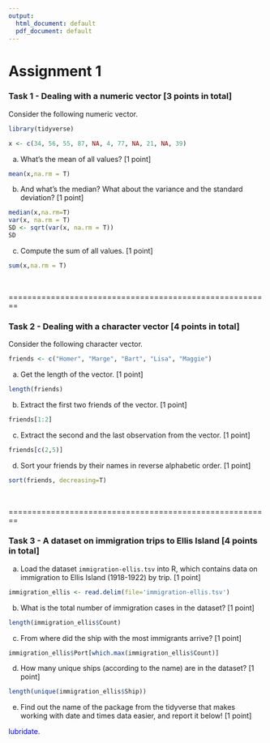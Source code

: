 ```yaml
---
output:
  html_document: default
  pdf_document: default
---
```

Assignment 1
========================================================


### Task 1 - Dealing with a numeric vector [3 points in total]


Consider the following numeric vector.
```r
library(tidyverse)
```


```r
x <- c(34, 56, 55, 87, NA, 4, 77, NA, 21, NA, 39)
```

a)  What's the mean of all values? [1 point]

```r
mean(x,na.rm = T)
```

b) And what's the median? What about the variance and the standard deviation? [1 point]

```r
median(x,na.rm=T)
var(x, na.rm = T)
SD <- sqrt(var(x, na.rm = T))
SD
```

c) Compute the sum of all values. [1 point]

```r
sum(x,na.rm = T)
```

<br>

========================================================

### Task 2 - Dealing with a character vector  [4 points in total]

Consider the following character vector.

```r
friends <- c("Homer", "Marge", "Bart", "Lisa", "Maggie")
```


a) Get the length of the vector. [1 point]

```r
length(friends)
```

b) Extract the first two friends of the vector. [1 point]

```r
friends[1:2]
```

c) Extract the second and the last observation from the vector. [1 point]

```r
friends[c(2,5)]
```

d) Sort your friends by their names in reverse alphabetic order. [1 point]

```r
sort(friends, decreasing=T)
```


<br>

========================================================

### Task 3 - A dataset on immigration trips to Ellis Island  [4 points in total]

a) Load the dataset `immigration-ellis.tsv` into R, which contains data on immigration to Ellis Island (1918-1922) by trip. [1 point]

```r
immigration_ellis <- read.delim(file='immigration-ellis.tsv')
```

b) What is the total number of immigration cases in the dataset? [1 point]

```r
length(immigration_ellis$Count)
```

c) From where did the ship with the most immigrants arrive? [1 point]

```r
immigration_ellis$Port[which.max(immigration_ellis$Count)]
```

d) How many unique ships (according to the name) are in the dataset? [1 point]

```r
length(unique(immigration_ellis$Ship))
```

e) Find out the name of the package from the tidyverse that makes working with date and times data easier, and report it below! [1 point]

<div style="color:blue">
lubridate.
</div>





